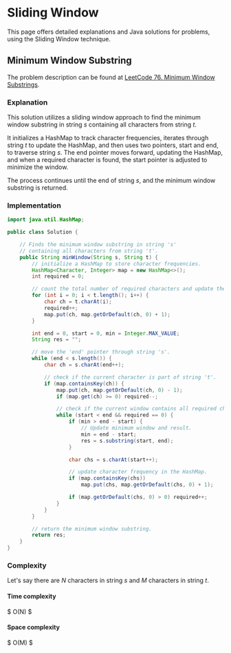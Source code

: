 
# Sliding Window

This page offers detailed explanations and Java solutions for problems, using the Sliding Window technique.

## Minimum Window Substring

The problem description can be found at [LeetCode 76. Minimum Window Substrings](https://leetcode.com/problems/minimum-window-substring/description/).


### Explanation 

This solution utilizes a sliding window approach to find the minimum window substring in string $s$ containing all characters from string $t$. 

It initializes a HashMap to track character frequencies, iterates through string $t$ to update the HashMap, and then uses two pointers, $\text{start}$ and $\text{end}$, to traverse string $s$. The $\text{end}$ pointer moves forward, updating the HashMap, and when a required character is found, the $\text{start}$ pointer is adjusted to minimize the window. 

The process continues until the end of string $s$, and the minimum window substring is returned.


### Implementation

<Tabs>
  <TabItem value="Java" label="Java" default>

```java
import java.util.HashMap;

public class Solution {

    // Finds the minimum window substring in string 's' 
    // containing all characters from string 't'.
    public String minWindow(String s, String t) {
        // initialize a HashMap to store character frequencies.
        HashMap<Character, Integer> map = new HashMap<>();
        int required = 0;

        // count the total number of required characters and update the HashMap.
        for (int i = 0; i < t.length(); i++) {
            char ch = t.charAt(i);
            required++;
            map.put(ch, map.getOrDefault(ch, 0) + 1);
        }

        int end = 0, start = 0, min = Integer.MAX_VALUE;
        String res = "";

        // move the 'end' pointer through string 's'.
        while (end < s.length()) {
            char ch = s.charAt(end++);

            // check if the current character is part of string 't'.
            if (map.containsKey(ch)) {
                map.put(ch, map.getOrDefault(ch, 0) - 1);
                if (map.get(ch) >= 0) required--;

                // check if the current window contains all required characters.
                while (start < end && required == 0) {
                    if (min > end - start) {
                        // Update minimum window and result.
                        min = end - start;
                        res = s.substring(start, end);
                    }

                    char chs = s.charAt(start++);

                    // update character frequency in the HashMap.
                    if (map.containsKey(chs)) 
                        map.put(chs, map.getOrDefault(chs, 0) + 1);

                    if (map.getOrDefault(chs, 0) > 0) required++;
                }
            }
        }

        // return the minimum window substring.
        return res;
    }
}
```
</TabItem>
</Tabs>








### Complexity 

Let's say there are $N$ characters in string $s$ and $M$ characters in string $t$.

#### Time complexity 
$
O(N)
$

#### Space complexity
$
O(M)
$

